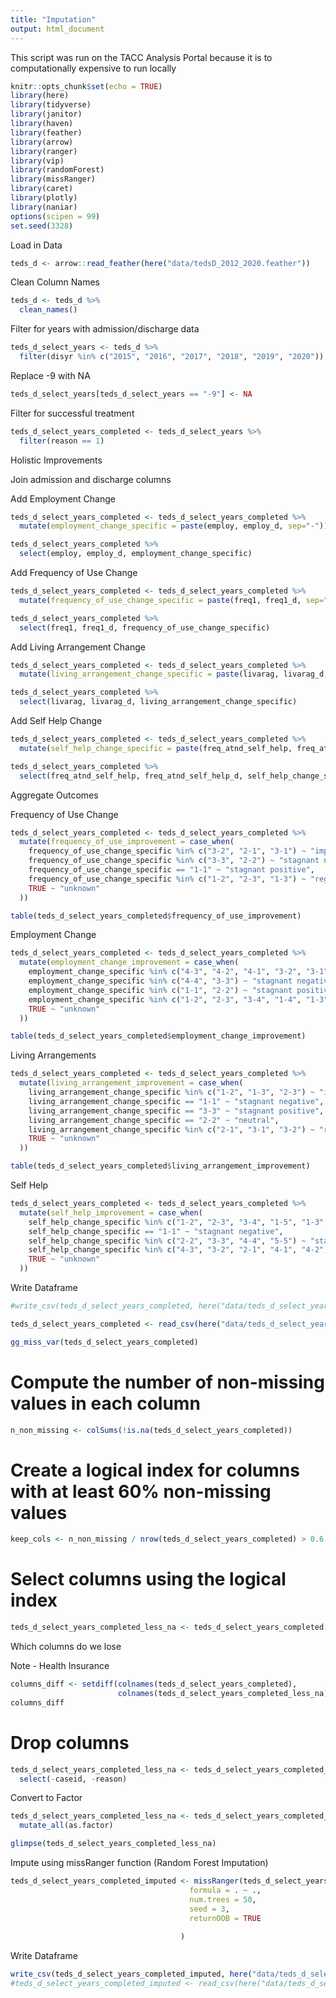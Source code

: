 ```yaml
---
title: "Imputation"
output: html_document
---
```


This script was run on the TACC Analysis Portal because it is to computationally expensive to run locally

```r
knitr::opts_chunk$set(echo = TRUE)
library(here)
library(tidyverse)
library(janitor)
library(haven)
library(feather)
library(arrow)
library(ranger)
library(vip)
library(randomForest)
library(missRanger)
library(caret)
library(plotly)
library(naniar)
options(scipen = 99)
set.seed(3328)
```

Load in Data

```r
teds_d <- arrow::read_feather(here("data/tedsD_2012_2020.feather"))
```


Clean Column Names

```r
teds_d <- teds_d %>% 
  clean_names()
```


Filter for years with admission/discharge data


```r
teds_d_select_years <- teds_d %>% 
  filter(disyr %in% c("2015", "2016", "2017", "2018", "2019", "2020"))
```




Replace -9 with NA

```r
teds_d_select_years[teds_d_select_years == "-9"] <- NA
```




Filter for successful treatment

```r
teds_d_select_years_completed <- teds_d_select_years %>% 
  filter(reason == 1)
```


Holistic Improvements 

Join admission and discharge columns


Add Employment Change 

```r
teds_d_select_years_completed <- teds_d_select_years_completed %>% 
  mutate(employment_change_specific = paste(employ, employ_d, sep="-"))
```


```r
teds_d_select_years_completed %>% 
  select(employ, employ_d, employment_change_specific)
```

Add Frequency of Use Change

```r
teds_d_select_years_completed <- teds_d_select_years_completed %>% 
  mutate(frequency_of_use_change_specific = paste(freq1, freq1_d, sep="-"))
```


```r
teds_d_select_years_completed %>% 
  select(freq1, freq1_d, frequency_of_use_change_specific)
```


Add Living Arrangement Change

```r
teds_d_select_years_completed <- teds_d_select_years_completed %>% 
  mutate(living_arrangement_change_specific = paste(livarag, livarag_d, sep="-"))
```

```r
teds_d_select_years_completed %>% 
  select(livarag, livarag_d, living_arrangement_change_specific)
```


Add Self Help Change

```r
teds_d_select_years_completed <- teds_d_select_years_completed %>% 
  mutate(self_help_change_specific = paste(freq_atnd_self_help, freq_atnd_self_help_d, sep="-"))
```

```r
teds_d_select_years_completed %>% 
  select(freq_atnd_self_help, freq_atnd_self_help_d, self_help_change_specific)
```


Aggregate Outcomes

Frequency of Use Change

```r
teds_d_select_years_completed <- teds_d_select_years_completed %>%
  mutate(frequency_of_use_improvement = case_when(
    frequency_of_use_change_specific %in% c("3-2", "2-1", "3-1") ~ "improvement",
    frequency_of_use_change_specific %in% c("3-3", "2-2") ~ "stagnant negative",
    frequency_of_use_change_specific == "1-1" ~ "stagnant positive",
    frequency_of_use_change_specific %in% c("1-2", "2-3", "1-3") ~ "regression",
    TRUE ~ "unknown"
  ))
```

```r
table(teds_d_select_years_completed$frequency_of_use_improvement)
```



Employment Change

```r
teds_d_select_years_completed <- teds_d_select_years_completed %>%
  mutate(employment_change_improvement = case_when(
    employment_change_specific %in% c("4-3", "4-2", "4-1", "3-2", "3-1", "2-1") ~ "improvement",
    employment_change_specific %in% c("4-4", "3-3") ~ "stagnant negative",
    employment_change_specific %in% c("1-1", "2-2") ~ "stagnant positive",
    employment_change_specific %in% c("1-2", "2-3", "3-4", "1-4", "1-3", "2-4") ~ "regression",
    TRUE ~ "unknown"
  ))
```

```r
table(teds_d_select_years_completed$employment_change_improvement)
```

Living Arrangements


```r
teds_d_select_years_completed <- teds_d_select_years_completed %>%
  mutate(living_arrangement_improvement = case_when(
    living_arrangement_change_specific %in% c("1-2", "1-3", "2-3") ~ "improvement",
    living_arrangement_change_specific == "1-1" ~ "stagnant negative",
    living_arrangement_change_specific == "3-3" ~ "stagnant positive",
    living_arrangement_change_specific == "2-2" ~ "neutral",
    living_arrangement_change_specific %in% c("2-1", "3-1", "3-2") ~ "regression",
    TRUE ~ "unknown"
  ))
```

```r
table(teds_d_select_years_completed$living_arrangement_improvement)
```

Self Help

```r
teds_d_select_years_completed <- teds_d_select_years_completed %>%
  mutate(self_help_improvement = case_when(
    self_help_change_specific %in% c("1-2", "2-3", "3-4", "1-5", "1-3", "1-4", "2-4") ~ "improvement",
    self_help_change_specific == "1-1" ~ "stagnant negative",
    self_help_change_specific %in% c("2-2", "3-3", "4-4", "5-5") ~ "stagnant positive",
    self_help_change_specific %in% c("4-3", "3-2", "2-1", "4-1", "4-2", "3-1" ) ~ "regression",
    TRUE ~ "unknown"
  ))
```


Write Dataframe

```r
#write_csv(teds_d_select_years_completed, here("data/teds_d_select_years_completed_outcomes_aggregated.csv"))

teds_d_select_years_completed <- read_csv(here("data/teds_d_select_years_completed_outcomes_aggregated.csv"))
```


```r
gg_miss_var(teds_d_select_years_completed)
```



# Compute the number of non-missing values in each column
```r
n_non_missing <- colSums(!is.na(teds_d_select_years_completed))
```

# Create a logical index for columns with at least 60% non-missing values
```r
keep_cols <- n_non_missing / nrow(teds_d_select_years_completed) > 0.6
```


# Select columns using the logical index
```r
teds_d_select_years_completed_less_na <- teds_d_select_years_completed[, keep_cols]
```

Which columns do we lose 

Note - Health Insurance

```r
columns_diff <- setdiff(colnames(teds_d_select_years_completed),
                        colnames(teds_d_select_years_completed_less_na))
columns_diff
```







# Drop columns 
```r
teds_d_select_years_completed_less_na <- teds_d_select_years_completed_less_na %>% 
  select(-caseid, -reason)
```


Convert to Factor

```r
teds_d_select_years_completed_less_na <- teds_d_select_years_completed_less_na %>%
  mutate_all(as.factor)

```

```r
glimpse(teds_d_select_years_completed_less_na)
```

Impute using missRanger function (Random Forest Imputation)
```r
teds_d_select_years_completed_imputed <- missRanger(teds_d_select_years_completed_less_na, 
                                        formula = . ~ ., 
                                        num.trees = 50,
                                        seed = 3,
                                        returnOOB = TRUE
                                        
                                      )
```


Write Dataframe

```r
write_csv(teds_d_select_years_completed_imputed, here("data/teds_d_select_years_completed_outcomes_aggregated_imputed.csv"))
#teds_d_select_years_completed_imputed <- read_csv(here("data/teds_d_select_years_completed_outcomes_aggregated_imputed.csv"))
```
